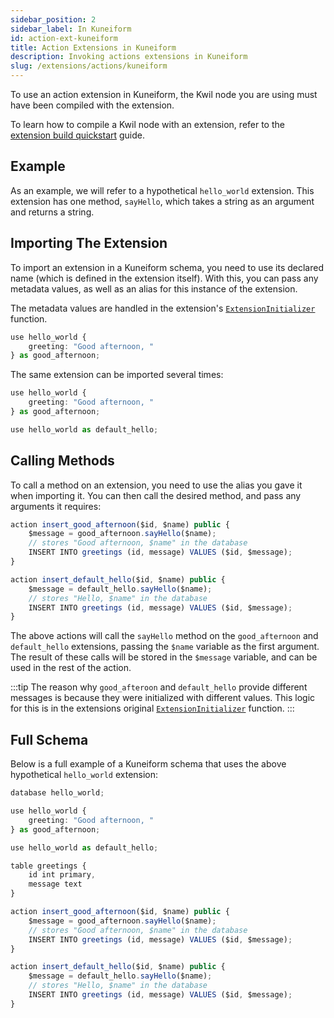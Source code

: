 ```yaml
---
sidebar_position: 2
sidebar_label: In Kuneiform
id: action-ext-kuneiform
title: Action Extensions in Kuneiform
description: Invoking actions extensions in Kuneiform
slug: /extensions/actions/kuneiform
---
```


To use an action extension in Kuneiform, the Kwil node you are using must have been compiled with the extension.

To learn how to compile a Kwil node with an extension, refer to the [extension build quickstart](/docs/extensions/quickstart) guide.

## Example

As an example, we will refer to a hypothetical `hello_world` extension. This extension has one method, `sayHello`, which takes a string as an argument and returns a string.

## Importing The Extension

To import an extension in a Kuneiform schema, you need to use its declared name (which is defined in the extension itself).  With this, you can pass any metadata values, as well
as an alias for this instance of the extension.

The metadata values are handled in the extension's [`ExtensionInitializer`](/docs/extensions/actions/overview#extensioninitializer) function.  

```typescript
use hello_world {
    greeting: "Good afternoon, "
} as good_afternoon;
```

The same extension can be imported several times:

```typescript
use hello_world {
    greeting: "Good afternoon, "
} as good_afternoon;

use hello_world as default_hello;
```

## Calling Methods

To call a method on an extension, you need to use the alias you gave it when importing it.  You can then call the desired method, and pass any arguments it requires:

```typescript
action insert_good_afternoon($id, $name) public {
    $message = good_afternoon.sayHello($name);
    // stores "Good afternoon, $name" in the database
    INSERT INTO greetings (id, message) VALUES ($id, $message);
}

action insert_default_hello($id, $name) public {
    $message = default_hello.sayHello($name);
    // stores "Hello, $name" in the database
    INSERT INTO greetings (id, message) VALUES ($id, $message);
}
```

The above actions will call the `sayHello` method on the `good_afternoon` and `default_hello` extensions, passing the `$name` variable as the first argument.  The result of these calls will be stored in the `$message` variable, and can be used in the rest of the action.

:::tip
The reason why `good_afteroon` and `default_hello` provide different messages is because they were initialized with different values. This logic for this is in the extensions original [`ExtensionInitializer`](/docs/extensions/actions/overview#extensioninitializer) function.
:::


## Full Schema

Below is a full example of a Kuneiform schema that uses the above hypothetical `hello_world` extension:

```typescript
database hello_world;

use hello_world {
    greeting: "Good afternoon, "
} as good_afternoon;

use hello_world as default_hello;

table greetings {
    id int primary,
    message text
}

action insert_good_afternoon($id, $name) public {
    $message = good_afternoon.sayHello($name);
    // stores "Good afternoon, $name" in the database
    INSERT INTO greetings (id, message) VALUES ($id, $message);
}

action insert_default_hello($id, $name) public {
    $message = default_hello.sayHello($name);
    // stores "Hello, $name" in the database
    INSERT INTO greetings (id, message) VALUES ($id, $message);
}
```
